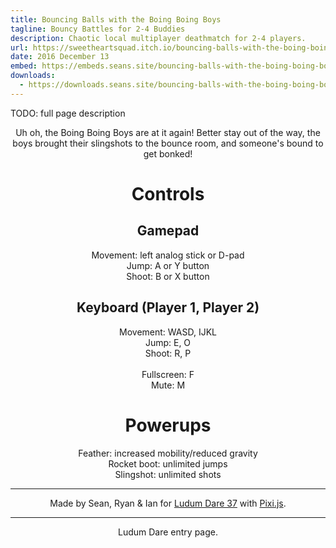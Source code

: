 ```yaml
---
title: Bouncing Balls with the Boing Boing Boys
tagline: Bouncy Battles for 2-4 Buddies
description: Chaotic local multiplayer deathmatch for 2-4 players.
url: https://sweetheartsquad.itch.io/bouncing-balls-with-the-boing-boing-boys
date: 2016 December 13
embed: https://embeds.seans.site/bouncing-balls-with-the-boing-boing-boys/?click
downloads:
  - https://downloads.seans.site/bouncing-balls-with-the-boing-boing-boys/
---
```


TODO: full page description


<p style="text-align: center;">
	Uh oh, the Boing Boing Boys are at it again! Better stay out of the way, the boys brought their slingshots to the bounce room, and someone's bound to get bonked!
</p>
<h1 style="text-align: center;">Controls</h1>
<h2 style="text-align: center;">Gamepad</h2>
<p style="text-align: center;">
	Movement: left analog stick or D-pad
	<br>
	Jump: A or Y button
	<br>
	Shoot: B or X button
</p>
<h2 style="text-align: center;">Keyboard (Player 1, Player 2)</h2>
<p style="text-align: center;">
	Movement: WASD, IJKL
	<br>
	Jump: E, O
	<br>
	Shoot: R, P
	<br>
	<br>
	Fullscreen: F
	<br>
	Mute: M
</p>
<h1 style="text-align: center;">Powerups</h1>
<p style="text-align: center;">Feather: increased mobility/reduced gravity<br>
Rocket boot: unlimited jumps<br>
Slingshot: unlimited shots
</p>

---

<p style="text-align: center;">
	Made by Sean, Ryan &amp; Ian for <a href="https://ldjam.com/" rel="nofollow noopener" referrerpolicy="origin">Ludum Dare 37</a> with <a href="http://www.pixijs.com/" rel="nofollow noopener" referrerpolicy="origin">Pixi.js</a><a></a>.
</p>

---

<p style="text-align: center;">
	<a rel="nofollow noopener" referrerpolicy="origin">Ludum Dare entry page</a>.
</p>
